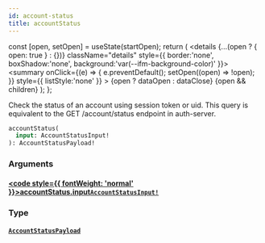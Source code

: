 ```yaml
---
id: account-status
title: accountStatus
---
```









  const [open, setOpen] = useState(startOpen);
  return (
    <details {...(open ? { open: true } : {})} className="details" style={{ border:'none', boxShadow:'none', background:'var(--ifm-background-color)' }}>
      <summary
        onClick={(e) => {
          e.preventDefault();
          setOpen((open) => !open);
        }}
        style={{ listStyle:'none' }}
      >
      {open ? dataOpen : dataClose}
      </summary>
      {open && children}
    </details>
  );
};








Check the status of an account using session token or uid. This query is equivalent to the GET /account/status endpoint in auth-server.


```graphql
accountStatus(
  input: AccountStatusInput!
): AccountStatusPayload!
```




### Arguments

#### [<code style={{ fontWeight: 'normal' }}>accountStatus.<b>input</b></code>](#)<Bullet />[`AccountStatusInput!`](/gql-api/types/inputs/account-status-input) <Badge class="badge badge--secondary" text="non-null"/> <Badge class="badge badge--secondary" text="input"/> 
> 
> 
> 
> 

### Type

#### [`AccountStatusPayload`](/gql-api/types/objects/account-status-payload) <Badge class="badge badge--secondary" text="object"/> 
> 
> 
> 
> 



